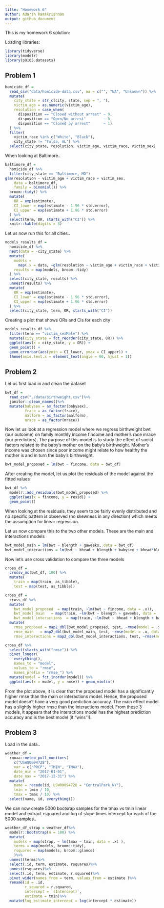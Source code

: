 ```yaml
---
title: "Homework 6"
author: Adarsh Ramakrishnan
output: github_document
---
```


This is my homework 6 solution:


Loading libraries:

```r
library(tidyverse)
library(modelr)
library(p8105.datasets)
```


## Problem 1

```r
homicide_df = 
  read_csv("data/homicide-data.csv", na = c("", "NA", "Unknown")) %>% 
  mutate(
    city_state = str_c(city, state, sep = ", "),
    victim_age = as.numeric(victim_age),
    resolution = case_when(
      disposition == "Closed without arrest" ~ 0,
      disposition == "Open/No arrest"        ~ 0,
      disposition == "Closed by arrest"      ~ 1)
  ) %>% 
  filter(
    victim_race %in% c("White", "Black"),
    city_state != "Tulsa, AL") %>% 
  select(city_state, resolution, victim_age, victim_race, victim_sex)
```

When looking at Baltimore..

```r
baltimore_df =
  homicide_df %>% 
  filter(city_state == "Baltimore, MD")
glm(resolution ~ victim_age + victim_race + victim_sex, 
    data = baltimore_df,
    family = binomial()) %>% 
  broom::tidy() %>% 
  mutate(
    OR = exp(estimate),
    CI_lower = exp(estimate - 1.96 * std.error),
    CI_upper = exp(estimate + 1.96 * std.error)
  ) %>% 
  select(term, OR, starts_with("CI")) %>% 
  knitr::kable(digits = 3)
```

Let us now run this for all cities..

```r
models_results_df = 
  homicide_df %>% 
  nest(data = -city_state) %>% 
  mutate(
    models = 
      map(.x = data, ~glm(resolution ~ victim_age + victim_race + victim_sex, data = .x, family = binomial())),
    results = map(models, broom::tidy)
  ) %>% 
  select(city_state, results) %>% 
  unnest(results) %>% 
  mutate(
    OR = exp(estimate),
    CI_lower = exp(estimate - 1.96 * std.error),
    CI_upper = exp(estimate + 1.96 * std.error)
  ) %>% 
  select(city_state, term, OR, starts_with("CI")) 
```

Creating a plot that shows ORs and CIs for each city

```r
models_results_df %>% 
  filter(term == "victim_sexMale") %>% 
  mutate(city_state = fct_reorder(city_state, OR)) %>% 
  ggplot(aes(x = city_state, y = OR)) + 
  geom_point() + 
  geom_errorbar(aes(ymin = CI_lower, ymax = CI_upper)) + 
  theme(axis.text.x = element_text(angle = 90, hjust = 1))
```


## Problem 2

Let us first load in and clean the dataset

```r
bwt_df = 
  read_csv("./data/birthweight.csv")%>%
  janitor::clean_names()%>%
  mutate(babysex = as_factor(babysex),
         frace = as_factor(frace),
         malform = as_factor(malform),
         mrace = as_factor(mrace))
```

Now let us look at a regression model where we regress birthweight bwt (our outcome) on family monthly income fincome and mother's race mrace (our predictors). 
The purpose of this model is to study the effect of social factors related to the
baby's mother on the baby's birthweight. Mother's income was chosen since poor income might relate to how healthy the mother is and in turn the baby's birthweight.

```r
bwt_model_proposed = lm(bwt ~ fincome, data = bwt_df)
```

After creating the model, let us plot the residuals of the model against the fitted values

```r
bwt_df %>% 
  modelr::add_residuals(bwt_model_proposed) %>% 
  ggplot(aes(x = fincome, y = resid)) + 
  geom_point()
```

When looking at the residuals, they seem to be fairly evenly distributed and no specific pattern is observed (no skewness in any direction) which meets the assumption for linear regression.

Let us now compare this to the two other models. These are the main and interactions models

```r

bwt_model_main = lm(bwt ~ blength + gaweeks, data = bwt_df)
bwt_model_interactions = lm(bwt ~ bhead + blength + babysex + bhead*blength + bhead*babysex + blength*babysex + bhead*blength*babysex, data = bwt_df)

```

Now let's use cross validation to compare the three models

```r
cross_df =
  crossv_mc(bwt_df, 100) %>% 
  mutate(
    train = map(train, as_tibble),
    test = map(test, as_tibble))

cross_df = 
  cross_df %>% 
  mutate(
    bwt_model_proposed  = map(train, ~lm(bwt ~ fincome, data = .x)),
    bwt_model_main   = map(train, ~lm(bwt ~ blength + gaweeks, data = .x)),
    bwt_model_interactions  = map(train, ~lm(bwt ~ bhead + blength + babysex + bhead*blength + bhead*babysex + blength*babysex + bhead*blength*babysex, data = .x))) %>% 
  mutate(
    rmse_proposed = map2_dbl(bwt_model_proposed, test, ~rmse(model = .x, data = .y)),
    rmse_main   = map2_dbl(bwt_model_main, test, ~rmse(model = .x, data = .y)),
    rmse_interactions = map2_dbl(bwt_model_interactions, test, ~rmse(model = .x, data = .y)))

cross_df %>% 
  select(starts_with("rmse")) %>% 
  pivot_longer(
    everything(),
    names_to = "model", 
    values_to = "rmse",
    names_prefix = "rmse_") %>% 
  mutate(model = fct_inorder(model)) %>% 
  ggplot(aes(x = model, y = rmse)) + geom_violin()
```

From the plot above, it is clear that the proposed model has a significantly higher rmse than the main or interactions model. Hence, the proposed model doesn't have a very good prediction accuracy. The main effect model has a slightly higher rmse than the interactions model. From these 3 models, it appears that the interactions model has the highest prediction accuracy and is the best model (it "wins"!). 

## Problem 3

Load in the data..

```r
weather_df = 
  rnoaa::meteo_pull_monitors(
    c("USW00094728"),
    var = c("PRCP", "TMIN", "TMAX"), 
    date_min = "2017-01-01",
    date_max = "2017-12-31") %>%
  mutate(
    name = recode(id, USW00094728 = "CentralPark_NY"),
    tmin = tmin / 10,
    tmax = tmax / 10) %>%
  select(name, id, everything())
```

We can now create 5000 bootsrap samples for the tmax vs tmin linear model and 
extract rsquared and log of slope times intercept for each of the 5000 samples..

```r

weather_df_strap = weather_df%>%
  modelr::bootstrap(n = 100) %>% 
  mutate(
    models = map(strap, ~ lm(tmax ~ tmin, data = .x) ),
    terms = map(models, broom::tidy),
    rsquares = map(models, broom::glance)
    )%>%
  unnest(terms)%>%
  select(.id, term, estimate, rsquares)%>%
  unnest(rsquares)%>%
  select(.id, term, estimate, r.squared)%>%
  pivot_wider(names_from = term, values_from = estimate )%>%
  rename(id = .id,
         r_squared = r.squared,
         intercept = `(Intercept)`,
         estimate = tmin)%>%
  mutate(log_estimate_intercept = log(intercept * estimate))


```

